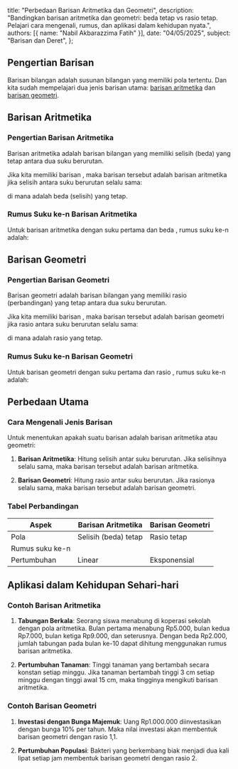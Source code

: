    title: "Perbedaan Barisan Aritmetika dan Geometri",
   description: "Bandingkan barisan aritmetika dan geometri: beda tetap vs rasio tetap. Pelajari cara mengenali, rumus, dan aplikasi dalam kehidupan nyata.",
   authors: [{ name: "Nabil Akbarazzima Fatih" }],
   date: "04/05/2025",
   subject: "Barisan dan Deret",
};

## Pengertian Barisan

Barisan bilangan adalah susunan bilangan yang memiliki pola tertentu. Dan kita sudah mempelajari dua jenis barisan utama: [barisan aritmetika](/subject/senior-high-school/10/mathematics/sequence-series/arithmetic-sequence) dan [barisan geometri](/subject/senior-high-school/10/mathematics/sequence-series/geometric-sequence).

## Barisan Aritmetika

### Pengertian Barisan Aritmetika

Barisan aritmetika adalah barisan bilangan yang memiliki selisih (beda) yang tetap antara dua suku berurutan.

Jika kita memiliki barisan <InlineMath math="a_1, a_2, a_3, ..., a_n" />, maka barisan tersebut adalah barisan aritmetika jika selisih antara suku berurutan selalu sama:

<BlockMath math="a_2 - a_1 = a_3 - a_2 = a_4 - a_3 = ... = a_n - a_{n-1} = b" />

di mana <InlineMath math="b" /> adalah beda (selisih) yang tetap.

### Rumus Suku ke-n Barisan Aritmetika

Untuk barisan aritmetika dengan suku pertama <InlineMath math="a" /> dan beda <InlineMath math="b" />, rumus suku ke-n adalah:

<BlockMath math="U_n = a + (n-1)b" />

## Barisan Geometri

### Pengertian Barisan Geometri

Barisan geometri adalah barisan bilangan yang memiliki rasio (perbandingan) yang tetap antara dua suku berurutan.

Jika kita memiliki barisan <InlineMath math="a_1, a_2, a_3, ..., a_n" />, maka barisan tersebut adalah barisan geometri jika rasio antara suku berurutan selalu sama:

<BlockMath math="\frac{a_2}{a_1} = \frac{a_3}{a_2} = \frac{a_4}{a_3} = ... = \frac{a_n}{a_{n-1}} = r" />

di mana <InlineMath math="r" /> adalah rasio yang tetap.

### Rumus Suku ke-n Barisan Geometri

Untuk barisan geometri dengan suku pertama <InlineMath math="a" /> dan rasio <InlineMath math="r" />, rumus suku ke-n adalah:

<BlockMath math="U_n = a \times r^{n-1}" />

## Perbedaan Utama

### Cara Mengenali Jenis Barisan

Untuk menentukan apakah suatu barisan adalah barisan aritmetika atau geometri:

1. **Barisan Aritmetika**: Hitung selisih antar suku berurutan. Jika selisihnya selalu sama, maka barisan tersebut adalah barisan aritmetika.

   <BlockMath math="b = a_2 - a_1 = a_3 - a_2 = a_4 - a_3 = ..." />

2. **Barisan Geometri**: Hitung rasio antar suku berurutan. Jika rasionya selalu sama, maka barisan tersebut adalah barisan geometri.
   <BlockMath math="r = \frac{a_2}{a_1} = \frac{a_3}{a_2} = \frac{a_4}{a_3} = ..." />

### Tabel Perbandingan

| Aspek           | Barisan Aritmetika                     | Barisan Geometri                             |
| --------------- | -------------------------------------- | -------------------------------------------- |
| Pola            | Selisih (beda) tetap                   | Rasio tetap                                  |
| Rumus suku ke-n | <InlineMath math="U_n = a + (n-1)b" /> | <InlineMath math="U_n = a \times r^{n-1}" /> |
| Pertumbuhan     | Linear                                 | Eksponensial                                 |

## Aplikasi dalam Kehidupan Sehari-hari

### Contoh Barisan Aritmetika

1. **Tabungan Berkala**: Seorang siswa menabung di koperasi sekolah dengan pola aritmetika. Bulan pertama menabung Rp5.000, bulan kedua Rp7.000, bulan ketiga Rp9.000, dan seterusnya. Dengan beda Rp2.000, jumlah tabungan pada bulan ke-10 dapat dihitung menggunakan rumus barisan aritmetika.

2. **Pertumbuhan Tanaman**: Tinggi tanaman yang bertambah secara konstan setiap minggu. Jika tanaman bertambah tinggi 3 cm setiap minggu dengan tinggi awal 15 cm, maka tingginya mengikuti barisan aritmetika.

### Contoh Barisan Geometri

1. **Investasi dengan Bunga Majemuk**: Uang Rp1.000.000 diinvestasikan dengan bunga 10% per tahun. Maka nilai investasi akan membentuk barisan geometri dengan rasio 1,1.

2. **Pertumbuhan Populasi**: Bakteri yang berkembang biak menjadi dua kali lipat setiap jam membentuk barisan geometri dengan rasio 2.
